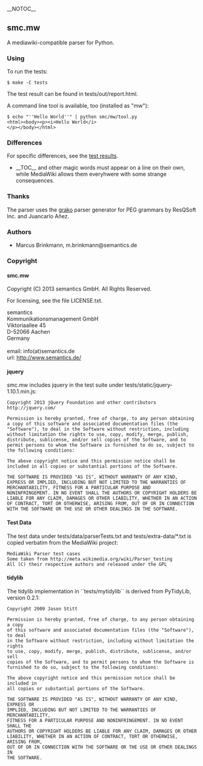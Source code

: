 __NOTOC__

==smc.mw==

A mediawiki-compatible parser for Python.

=== Using ===

To run the tests:

<pre>
$ make -C tests
</pre>

The test result can be found in tests/out/report.html.

A command line tool is available, too (installed as "mw"):

<pre>
$ echo "''Hello World''" | python smc/mw/tool.py
<html><body><p><i>Hello World</i>
</p></body></html>
</pre>

=== Differences ===

For specific differences, see the [http://htmlpreview.github.io/?http://github.com/lambdafu/smc.mw/blob/master/tests/out/report-0001.html test results].

* _&#95;TOC__ and other magic words must appear on a line on their own, while MediaWiki allows them everyhwere with some strange consequences.

===Thanks===

The parser uses the [https://bitbucket.org/apalala/grako grako] parser
generator for PEG grammars by ResQSoft Inc. and Juancarlo Añez.

===Authors===

* Marcus Brinkmann, m.brinkmann@semantics.de


===Copyright===

====smc.mw====

Copyright (C) 2013 semantics GmbH.  All Rights Reserved.

For licensing, see the file LICENSE.txt.

semantics<br/>
Kommunikationsmanagement GmbH<br/>
Viktoriaallee 45<br/>
D-52066 Aachen<br/>
Germany<br/>
<br/>
email: info(at)semantics.de<br/>
url: http://www.semantics.de/

====jquery====

smc.mw includes jquery in the test suite under tests/static/jquery-1.10.1.min.js:

<pre>
Copyright 2013 jQuery Foundation and other contributors
http://jquery.com/

Permission is hereby granted, free of charge, to any person obtaining
a copy of this software and associated documentation files (the
"Software"), to deal in the Software without restriction, including
without limitation the rights to use, copy, modify, merge, publish,
distribute, sublicense, and/or sell copies of the Software, and to
permit persons to whom the Software is furnished to do so, subject to
the following conditions:

The above copyright notice and this permission notice shall be
included in all copies or substantial portions of the Software.

THE SOFTWARE IS PROVIDED "AS IS", WITHOUT WARRANTY OF ANY KIND,
EXPRESS OR IMPLIED, INCLUDING BUT NOT LIMITED TO THE WARRANTIES OF
MERCHANTABILITY, FITNESS FOR A PARTICULAR PURPOSE AND
NONINFRINGEMENT. IN NO EVENT SHALL THE AUTHORS OR COPYRIGHT HOLDERS BE
LIABLE FOR ANY CLAIM, DAMAGES OR OTHER LIABILITY, WHETHER IN AN ACTION
OF CONTRACT, TORT OR OTHERWISE, ARISING FROM, OUT OF OR IN CONNECTION
WITH THE SOFTWARE OR THE USE OR OTHER DEALINGS IN THE SOFTWARE.
</pre>

====Test Data====

The test data under tests/data/parserTests.txt and
tests/extra-data/*.txt is copied verbatim from the MediaWiki project:

<pre>
MediaWiki Parser test cases
Some taken from http://meta.wikimedia.org/wiki/Parser_testing
All (C) their respective authors and released under the GPL
</pre>

====tidylib====

The tidylib implementation in ``tests/mytidylib`` is derived from
PyTidyLib, version 0.2.1:

<pre>
Copyright 2009 Jason Stitt
 
Permission is hereby granted, free of charge, to any person obtaining a copy
of this software and associated documentation files (the "Software"), to deal
in the Software without restriction, including without limitation the rights
to use, copy, modify, merge, publish, distribute, sublicense, and/or sell
copies of the Software, and to permit persons to whom the Software is
furnished to do so, subject to the following conditions:

The above copyright notice and this permission notice shall be included in
all copies or substantial portions of the Software.

THE SOFTWARE IS PROVIDED "AS IS", WITHOUT WARRANTY OF ANY KIND, EXPRESS OR
IMPLIED, INCLUDING BUT NOT LIMITED TO THE WARRANTIES OF MERCHANTABILITY,
FITNESS FOR A PARTICULAR PURPOSE AND NONINFRINGEMENT. IN NO EVENT SHALL THE
AUTHORS OR COPYRIGHT HOLDERS BE LIABLE FOR ANY CLAIM, DAMAGES OR OTHER
LIABILITY, WHETHER IN AN ACTION OF CONTRACT, TORT OR OTHERWISE, ARISING FROM,
OUT OF OR IN CONNECTION WITH THE SOFTWARE OR THE USE OR OTHER DEALINGS IN
THE SOFTWARE.
</pre>
